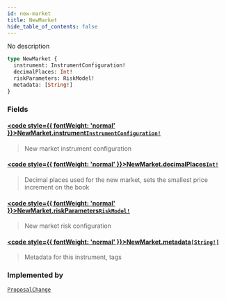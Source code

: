 ```yaml
---
id: new-market
title: NewMarket
hide_table_of_contents: false
---
```








No description

```graphql
type NewMarket {
  instrument: InstrumentConfiguration!
  decimalPlaces: Int!
  riskParameters: RiskModel!
  metadata: [String!]
}
```


### Fields

#### [<code style={{ fontWeight: 'normal' }}>NewMarket.<b>instrument</b></code>](#)<Bullet />[`InstrumentConfiguration!`](/testnet/api/graphql/objects/instrument-configuration) <Badge class="secondary" text="non-null"/> <Badge class="secondary" text="object"/>
> New market instrument configuration
> 

#### [<code style={{ fontWeight: 'normal' }}>NewMarket.<b>decimalPlaces</b></code>](#)<Bullet />[`Int!`](/testnet/api/graphql/scalars/int) <Badge class="secondary" text="non-null"/> <Badge class="secondary" text="scalar"/>
> Decimal places used for the new market, sets the smallest price increment on the book
> 

#### [<code style={{ fontWeight: 'normal' }}>NewMarket.<b>riskParameters</b></code>](#)<Bullet />[`RiskModel!`](/testnet/api/graphql/unions/risk-model) <Badge class="secondary" text="non-null"/> <Badge class="secondary" text="union"/>
> New market risk configuration
> 

#### [<code style={{ fontWeight: 'normal' }}>NewMarket.<b>metadata</b></code>](#)<Bullet />[`[String!]`](/testnet/api/graphql/scalars/string) <Badge class="secondary" text="list"/> <Badge class="secondary" text="scalar"/>
> Metadata for this instrument, tags
> 



### Implemented by

[`ProposalChange`](/testnet/api/graphql/unions/proposal-change)  <Badge class="secondary" text="union"/>



